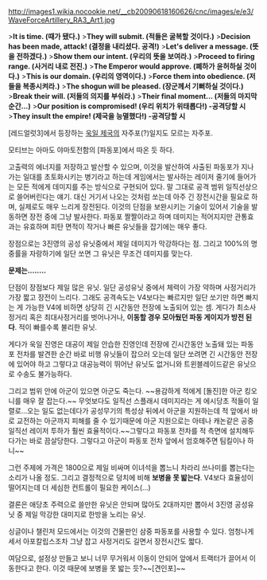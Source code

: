 http://images1.wikia.nocookie.net/__cb20090618160626/cnc/images/e/e3/WaveForceArtillery_RA3_Art1.jpg

>'''It is time. (때가 됐다.)'''
>'''They will submit. (적들은 굴복할 것이다.)'''
>'''Decision has been made, attack! (결정을 내리셨다. 공격!)'''
>'''Let's deliver a message. (뜻을 전하겠다.)'''
>'''Show them our intent. (우리의 뜻을 보여라.)'''
>'''Proceed to firing range. (사거리 내로 전진.)'''
>'''The Emperor would approve. (폐하가 윤허하실 것이다.)'''
>'''This is our domain. (우리의 영역이다.)'''
>'''Force them into obedience. (저들을 복종시켜라.)'''
>'''The shogun will be pleased. (장군께서 기뻐하실 것이다.)'''
>'''Break their will. (저들의 의지를 부숴라.)'''
>'''Their final moment... (저들의 마지막 순간...)'''
>'''Our position is compromised! (우리 위치가 위태롭다!) -공격당할 시'''
>'''They insult the empire! (제국을 능멸했다!) -공격당할 시'''

[레드얼럿3]에서 등장하는 [[욱일 제국]]의 자주포(?)일지도 모르는 자주포.

모티브는 아마도 야마토전함의 [파동포]에서 따온 듯 하다.

고출력의 에너지를 저장하고 발산할 수 있으며, 이것을 발산하여 사출된 파동포가 지나가는 일대를 초토화시키는 병기라고 하는데 게임에서는 발사하는 레이저 줄기에 들어가는 모든 적에게 데미지를 주는 방식으로 구현되어 있다.
말 그대로 공격 범위 일직선상으로 쓸어버린다는 얘기.
대신 거기서 나오는 것처럼 쏘는데 아주 긴 장전시간을 필요로 하며, 실제로도 매우 느리게 장전된다. 이것의 단점을 보완시키는 기술이 있어서 기술을 발동하면 장전 중에 그냥 발사한다. 파동포 짤짤이라고 하며 데미지는 적어지지만 관통효과는 유효하며 피탄 면적이 작거나 빠른 유닛들을 잡기에는 매우 좋다.

 
장점으로는 3진영의 공성 유닛중에서 제일 데미지가 막강하다는 점. 그리고 100%의 명중률을 자랑하기에 일단 쏘면 그 유닛은 무조건 데미지를 맞는다.

'''문제는........'''




단점이 장점보다 제일 많은 유닛. 일단 공성유닛 중에서 체력이 가장 약하며 사정거리가 가장 짧고 장전이 느리다. 그래도 공격속도는 V4보다는 빠르지만 일단 쏘기만 하면 빠지는 게 가능한 V4에 비하면 상당히 긴 시간동안 전장에 노출되어 있는 셈. 게다가 최소사정거리 혹은 최대사정거리를 벗어나거나, '''이동할 경우 모아뒀던 파동 게이지가 방전 된다'''. 적이 빠를수록 불리한 유닛.

게다가 욱일 진영은 대공이 제일 안습한 진영인데 전장에 긴시간동안 노출돼 있는 파동포 전차를 발견한 순간 바로 비행 유닛들이 잡으러 오는데 일단 쏘려면 긴 시간동안 전장에 있어야 하고 그렇다고 대공능력이 뛰어난 유닛도 없거니와 트윈블레이드같은 유닛으로 수송도 불가능하다.

그리고 범위 안에 아군이 있으면 아군도 죽는다. ~~용감하게 적에게 [돌진]한 아군 킹오니를 매우 잘 잡는다.~~ 무엇보다도 일직선 스플래시 데미지라는 게 에시당초 적들이 일렬로...오는 일도 없는데다가 공성무기의 특성상 뒤에서 아군을 지원하는데 적 앞에서 바로 교전하는 아군까지 피해를 줄 수 있기때문에 아군 지원으로는 아테나 캐논같은 공중 일직선 레이저 투하가 훨씬 효율적이다.~~그렇다고 파동포 전차를 적 측면에 설치해두다가는 바로 끔살당한다. 그렇다고 아군이 파동포 전차 앞에서 엄호해주면 팀킬이나 하니~~

그런 주제에 가격은 1800으로 제일 비싸며 이녀석을 뽑느니 차라리 쓰나미를 뽑는다는 소리가 나올 정도. 그리고 결정적으로 덩치에 비해 '''보병을 못 밟는다'''. V4보다 효율성이 떨어지는데 더 세심한 컨트롤이 필요한 케이스(...) 

결론은 애당초 주력으로 쓸만한 유닛은 안되며 많아도 2대까지만 뽑아서 3진영 공성유닛 중 제일 막강한 대미지로 한방을 노리는 유닛.

싱글이나 챌린저 모드에서는 이것의 건물판인 삼중 파동포를 사용할 수 있다. 엄청나게 세서 아포칼립스조차 그냥 잡고 사정거리도 길면서 장전시간도 짧다. 

여담으로, 설정상 만들고 보니 너무 무거워서 이동이 안되어 앞에서 트랙터가 끌어서 이동한다고 한다. 이것 때문에 보병을 못 밟는 듯?~~[견인포]~~
